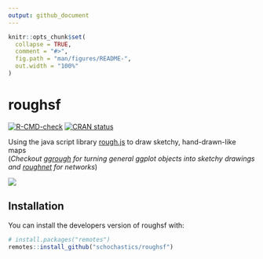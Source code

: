 ```yaml
---
output: github_document
---
```


<!-- README.md is generated from README.Rmd. Please edit that file -->

```r
knitr::opts_chunk$set(
  collapse = TRUE,
  comment = "#>",
  fig.path = "man/figures/README-",
  out.width = "100%"
)
```

# roughsf 

<!-- badges: start -->
[![R-CMD-check](https://github.com/schochastics/roughsf/workflows/R-CMD-check/badge.svg)](https://github.com/schochastics/roughsf/actions)
[![CRAN status](https://www.r-pkg.org/badges/version/roughsf)](https://CRAN.R-project.org/package=roughsf)
<!-- badges: end -->

Using the java script library [rough.js](https://roughjs.com/) to draw sketchy, hand-drawn-like maps  
(*Checkout [ggrough](https://xvrdm.github.io/ggrough/) for turning general ggplot objects into sketchy drawings and
[roughnet](https://github.com/schochastics/roughnet) for networks*)  

![](man/figures/example.png)

## Installation

You can install the developers version of roughsf with:

```r
# install.packages("remotes")
remotes::install_github("schochastics/roughsf")
```
